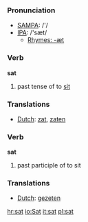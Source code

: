 === Pronunciation ===
*[[w:SAMPA|SAMPA]]: /'/
*[[w:IPA|IPA]]: /'sæt/
**[[Rhymes:English:-æt|Rhymes: -æt]]

=== Verb ===

'''sat'''

# past tense of to [[sit]]

=== Translations ===
*[[Dutch]]: [[zat]], [[zaten]]

=== Verb ===

'''sat'''

# past participle of to sit

=== Translations ===
*[[Dutch]]: [[gezeten]]

[[hr:sat]]
[[io:Sat]]
[[it:sat]]
[[pl:sat]]